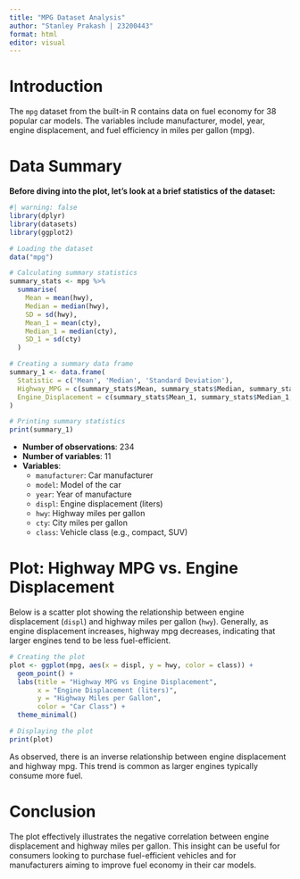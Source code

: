 ```yaml
---
title: "MPG Dataset Analysis"
author: "Stanley Prakash | 23200443"
format: html
editor: visual
---
```


# Introduction

The `mpg` dataset from the built-in R contains data on fuel economy for 38 popular car models. The variables include manufacturer, model, year, engine displacement, and fuel efficiency in miles per gallon (mpg).

# Data Summary

**Before diving into the plot, let's look at a brief statistics of the dataset:**

```r
#| warning: false
library(dplyr)
library(datasets)
library(ggplot2)

# Loading the dataset
data("mpg")

# Calculating summary statistics
summary_stats <- mpg %>%
  summarise(
    Mean = mean(hwy),
    Median = median(hwy),
    SD = sd(hwy),
    Mean_1 = mean(cty),
    Median_1 = median(cty),
    SD_1 = sd(cty)
  )

# Creating a summary data frame
summary_1 <- data.frame(
  Statistic = c('Mean', 'Median', 'Standard Deviation'),
  Highway_MPG = c(summary_stats$Mean, summary_stats$Median, summary_stats$SD),
  Engine_Displacement = c(summary_stats$Mean_1, summary_stats$Median_1, summary_stats$SD_1)
)

# Printing summary statistics 
print(summary_1)

```

-   **Number of observations**: 234
-   **Number of variables**: 11
-   **Variables**:
    -   `manufacturer`: Car manufacturer
    -   `model`: Model of the car
    -   `year`: Year of manufacture
    -   `displ`: Engine displacement (liters)
    -   `hwy`: Highway miles per gallon
    -   `cty`: City miles per gallon
    -   `class`: Vehicle class (e.g., compact, SUV)

# Plot: Highway MPG vs. Engine Displacement

Below is a scatter plot showing the relationship between engine displacement (`displ`) and highway miles per gallon (`hwy`). Generally, as engine displacement increases, highway mpg decreases, indicating that larger engines tend to be less fuel-efficient.

```r
# Creating the plot
plot <- ggplot(mpg, aes(x = displ, y = hwy, color = class)) +
  geom_point() +
  labs(title = "Highway MPG vs Engine Displacement",
       x = "Engine Displacement (liters)",
       y = "Highway Miles per Gallon",
       color = "Car Class") +
  theme_minimal()

# Displaying the plot
print(plot)

```

As observed, there is an inverse relationship between engine displacement and highway mpg. This trend is common as larger engines typically consume more fuel.

# 

# Conclusion

The plot effectively illustrates the negative correlation between engine displacement and highway miles per gallon. This insight can be useful for consumers looking to purchase fuel-efficient vehicles and for manufacturers aiming to improve fuel economy in their car models.

## 
